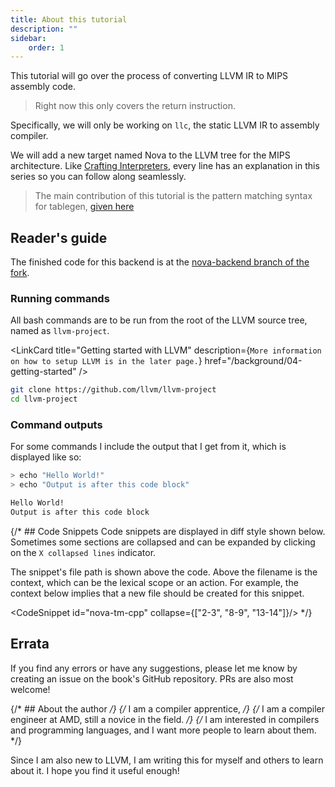 ```yaml
---
title: About this tutorial
description: ""
sidebar:
    order: 1
---
```

This tutorial will go over the process of converting LLVM IR to MIPS assembly code.

> Right now this only covers the return instruction.

Specifically, we will only be working on `llc`, the static LLVM IR to assembly compiler.


<LinkCard title="Read more about llc" href="https://llvm.org/docs/CommandGuide/llc.html" />

We will add a new target named Nova to the LLVM tree for the MIPS architecture. Like [Crafting Interpreters](https://craftinginterpreters.com), every line has an explanation in this series so you can follow along seamlessly.

> The main contribution of this tutorial is the pattern matching syntax for tablegen, [given here](/llvm-cg-ref/selection-dag/02-selection-dag-td/)


## Reader's guide
The finished code for this backend is at the [nova-backend branch of the fork](https://github.com/optimisan/llvm-project/tree/nova-backend).

### Running commands
All bash commands are to be run from the root of the LLVM source tree,
named as `llvm-project`.

<LinkCard title="Getting started with LLVM"
          description={`More information on how to setup
            LLVM is in the later page.`}
            href="/background/04-getting-started"
/>

```bash title="Example setup"
git clone https://github.com/llvm/llvm-project
cd llvm-project
```

### Command outputs
For some commands I include the output that I 
get from it, which is displayed like so:



```bash withOutput title="Output below the command(s)"
> echo "Hello World!"
> echo "Output is after this code block"

Hello World!
Output is after this code block
```

{/* ## Code Snippets
Code snippets are displayed in diff style shown below. Sometimes some sections are collapsed
and can be expanded by clicking on the `X collapsed lines` indicator.

The snippet's file path is shown above the code. Above the filename is the context,
which can be the lexical scope or an action. For example,
the context below implies that a new file should be created for this snippet.


<CodeSnippet id="nova-tm-cpp" collapse={["2-3", "8-9", "13-14"]}/> */}

## Errata
If you find any errors or have any suggestions, please let me know by creating an issue on the book's GitHub repository. PRs are also most welcome!
<LinkCard href="https://github.com/optimisan/llvm-mips-backend" title="View the GitHub Repository for this book" />

{/* ## About the author */}
{/* I am a compiler apprentice,  */}
{/* I am a compiler engineer at AMD, still a novice in the field. */}
{/* I am interested in compilers and programming languages, and I want more
people to learn about them.  */}

Since I am also new to LLVM, I am writing this for myself and others to learn about it.
I hope you find it useful enough!